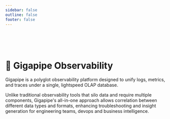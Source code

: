 ```yaml
---
sidebar: false
outline: false
footer: false
---
```



<Docs />

<br /> 

<br />

<br />

# 🔮 Gigapipe Observability 

Gigapipe is a polyglot observability platform designed to unify logs, metrics, and traces under a single, lightspeed OLAP database. 

Unlike traditional observability tools that silo data and require multiple components, Gigapipe's all-in-one approach allows correlation between different data types and formats, enhancing troubleshooting and insight generation for engineering teams, devops and business intelligence.

<Footer />
